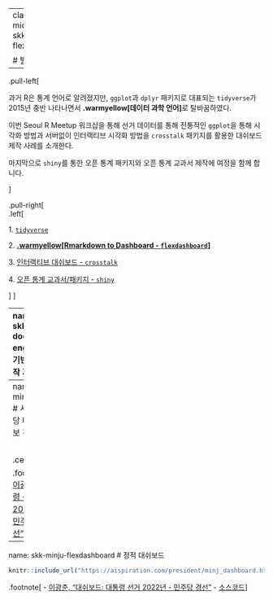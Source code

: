 
---
class: inverse, middle
name: skk-flexdashboard

# 발표 개요 

----

.pull-left[

과거 R은 통계 언어로 알려졌지만, `ggplot`과 `dplyr` 패키지로 대표되는
`tidyverse`가 2015년 중반 나타나면서 **.warmyellow[데이터 과학 언어]**로 탈바꿈하였다.

이번 Seoul R Meetup 워크샵을 통해 선거 데이터를 통해 전통적인 
`ggplot`을 통해 시각화 방법과 서버없이 인터랙티브 시각화 방법을 
`crosstalk` 패키지를 활용한 대쉬보드 제작 사례를 소개한다.

마지막으로 `shiny`를 통한 오픈 통계 패키지와 오픈 통계 교과서
제작에 여정을 함께 합니다.

]
 
.pull-right[   
.left[

1\. [`tidyverse`](#skk-tidyverse)

2\. **[.warmyellow[Rmarkdown to Dashboard - `flexdashboard`]](#skk-flexdashboard)**

3\. [인터랙티브 대쉬보드 - `crosstalk`](#skk-crosstalk)

4\. [오픈 통계 교과서/패키지 - `shiny`](#skk-shiny)

]
] <!--end of right-column-->  

---
name: skk-document-eng
# 증거기반 문서 제작 개요

<br>

.center[
![](fig/20220709_skk/document_workflow.jpg)
]

---
name: skk-minju-rally
# 사례: 민주당 대통령 후보 경선

<br>

.center[
![](fig/20220709_skk/rmarkdown-minju.png)
]

.footnote[
- [이광춘, "대통령 선거 2022년 - 민주당 경선"](https://aispiration.com/president/president-minju-race.html)
]


---
name: skk-minju-flexdashboard
# 정적 대쉬보드

```r
knitr::include_url("https://aispiration.com/president/minj_dashboard.html")
```


.footnote[
- [이광춘, "대쉬보드: 대통령 선거 2022년 - 민주당 경선"](https://aispiration.com/president/minj_dashboard.html)
- [소스코드](https://github.com/statkclee/president/blob/master/minj_dashboard.Rmd)
]

